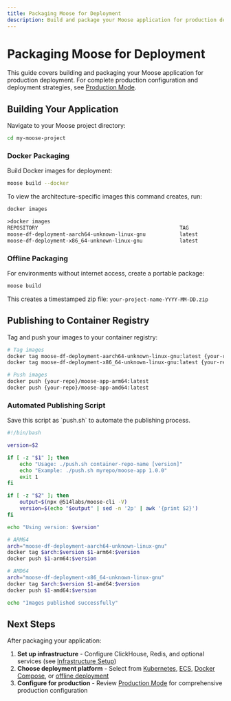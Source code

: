 ```yaml
---
title: Packaging Moose for Deployment
description: Build and package your Moose application for production deployment
---
```



# Packaging Moose for Deployment

<LanguageSwitcher />

This guide covers building and packaging your Moose application for production deployment. For complete production configuration and deployment strategies, see [Production Mode](../runtime/prod).

## Building Your Application

Navigate to your Moose project directory:

```bash filename="Terminal" copy
cd my-moose-project
```

### Docker Packaging

Build Docker images for deployment:

```bash filename="Terminal" copy
moose build --docker
```

To view the architecture-specific images this command creates, run:

```bash filename="Terminal" copy
docker images
```
```txt filename="Terminal" copy
>docker images
REPOSITORY                                              TAG               IMAGE ID       CREATED              SIZE
moose-df-deployment-aarch64-unknown-linux-gnu           latest            c50674c7a68a   About a minute ago   155MB
moose-df-deployment-x86_64-unknown-linux-gnu            latest            e5b449d3dea3   About a minute ago   163MB
```

### Offline Packaging

For environments without internet access, create a portable package:

```bash filename="Terminal" copy
moose build
```

This creates a timestamped zip file: `your-project-name-YYYY-MM-DD.zip`

## Publishing to Container Registry

Tag and push your images to your container registry:

```bash filename="Terminal" copy
# Tag images
docker tag moose-df-deployment-aarch64-unknown-linux-gnu:latest {your-repo}/moose-app-arm64:latest
docker tag moose-df-deployment-x86_64-unknown-linux-gnu:latest {your-repo}/moose-app-amd64:latest

# Push images
docker push {your-repo}/moose-app-arm64:latest
docker push {your-repo}/moose-app-amd64:latest
```

### Automated Publishing Script

<Callout type="info">
Save this script as `push.sh` to automate the publishing process.
</Callout>

```bash filename="push.sh" copy
#!/bin/bash

version=$2

if [ -z "$1" ]; then
    echo "Usage: ./push.sh container-repo-name [version]"
    echo "Example: ./push.sh myrepo/moose-app 1.0.0"
    exit 1
fi

if [ -z "$2" ]; then
    output=$(npx @514labs/moose-cli -V)
    version=$(echo "$output" | sed -n '2p' | awk '{print $2}')
fi

echo "Using version: $version"

# ARM64
arch="moose-df-deployment-aarch64-unknown-linux-gnu"
docker tag $arch:$version $1-arm64:$version
docker push $1-arm64:$version

# AMD64
arch="moose-df-deployment-x86_64-unknown-linux-gnu"  
docker tag $arch:$version $1-amd64:$version
docker push $1-amd64:$version

echo "Images published successfully"
```

## Next Steps

After packaging your application:

1. **Set up infrastructure** - Configure ClickHouse, Redis, and optional services (see [Infrastructure Setup](infrastructure))
2. **Choose deployment platform** - Select from [Kubernetes](deploying-on-kubernetes), [ECS](deploying-on-ecs), [Docker Compose](deploying-with-docker-compose), or [offline deployment](deploying-on-an-offline-server)
3. **Configure for production** - Review [Production Mode](../runtime/prod) for comprehensive production configuration
